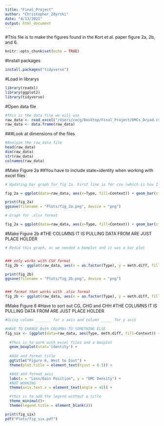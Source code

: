 ```yaml
---
title: "Final_Project"
author: "Christopher_Zdyrski"
date: "4/13/2021"
output: html_document
---
```

#This file is to make the figures found in the Kort et al. paper figure 2a, 2b, and 6.
```r
knitr::opts_chunk$set(echo = TRUE)
```

#Install packages
```r
install.packages("tidyverse")
```

#Load in librarys
```r
library(readxl)
library(ggplot2)
library(tidyverse)
```

#Open data file
```r
#This is the data file we will use
raw_data <- read_excel("/Users/cecg/Desktop/Final_Project/DMCs_Dryad.csv")
raw_data <- data.frame(raw_data)
```

###Look at dimensions of the files
```r
#Analyze the raw_data file
head(raw_data)
dim(raw_data)
str(raw_data)
colnames(raw_data)
```

#Make Figure 2a
##You have to include state=identity when working with excel files
```r

# Updating bar graph for fig 2a. First line is for csv (which is how I made the plots)

fig_2a = ggplot(data=raw_data, aes(x=Type, fill=Context)) + geom_bar(stat=, position=position_dodge(), colour="black") + scale_y_log10() + labs(x = "Type", y = "Log10 DMC Count") + theme_minimal() + theme(legend.position = "none") + ggtitle("Figure 2a") + theme(plot.title = element_text(hjust = 0.5))

print(fig_2a)
ggsave(filename = "Plots/fig_2a.png", device = "png")

# Graph for .xlsx format

fig_2a = ggplot(data=raw_data, aes(x=Type, fill=Context)) + geom_bar(stat="identity", position=position_dodge(), colour="black") + scale_y_log10() + labs(x = "Type", y = "Log10 DMC Count") + theme_minimal() + theme(legend.position = "none") + ggtitle("Figure 2a") + theme(plot.title = element_text(hjust = 0.5))

```

#Make Figure 2b
#THE COLUMNS IT IS PULLING DATA FROM ARE JUST PLACE HOLDER
```r
# Redid this graph, as we needed a boxplot and it was a bar plot


### only works with CSV format
fig_2b <- ggplot(raw_data, aes(x = as.factor(Type), y = meth.diff, fill=Context)) + geom_boxplot(alpha = 1) + xlab('Type') + ggtitle("Figure 2b") + theme(plot.title=element_text(hjust = 0.5)) + labs(y = "Δ Methylation") + theme(legend.title = element_blank())

print(fig_2b)
ggsave(filename = "Plots/fig_2b.png", device = "png")


### format that works with .xlsx format
fig_2b <- ggplot(raw_data, aes(x = as.factor(Type), y = meth.diff, fill=Context)) + geom_boxplot(stat='identity', alpha = 1) + xlab('Type') + ggtitle("Figure 2b") + theme(plot.title=element_text(hjust = 0.5)) + labs(y = "Δ Methylation") + theme(legend.title = element_blank())

```

#Make Figure 6
#Have to sort out CG, CHG and CHH
#THE COLUMNS IT IS PULLING DATA FROM ARE JUST PLACE HOLDER
```r
#Using column _______ for x axis and column _____ for y axis

#HAVE TO CHANGE Both COLUMNs TO SOMETHING ELSE
fig_six <- (ggplot(data=raw_data, aes(Type, meth.diff, fill=Context)) +
                
  #This is to work with excel files and a boxplot         
  geom_boxplot(stat='identity') +
    
  #Add and format title
  ggtitle("Figure 6, West to East") +
  theme(plot.title = element_text(hjust = 0.5)) +

  #Add and format axis
  labs(x = "Loss/Gain Position", y = "DMC Density") +
  #NOT WORKING
  theme(axis.text.x = element_text(angle = 45)) +

  #this is to add the legend without a title
  theme_minimal()+
  theme(legend.title = element_blank()))

print(fig_six)
pdf("Plots/fig_six.pdf")
```